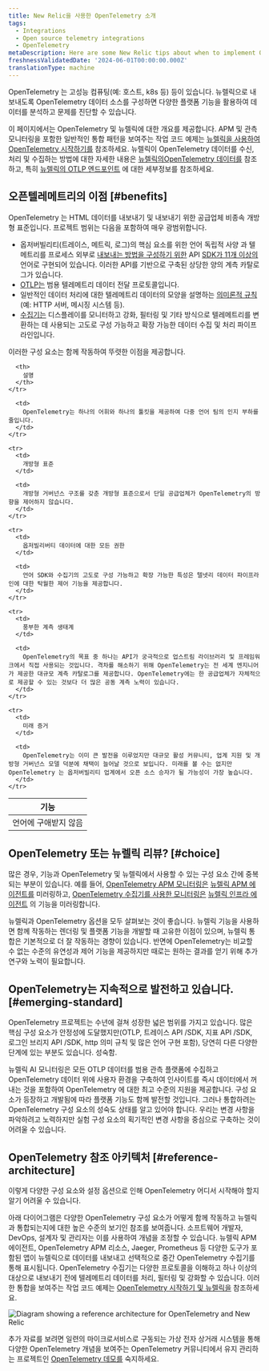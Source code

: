 ```yaml
---
title: New Relic을 사용한 OpenTelemetry 소개
tags:
  - Integrations
  - Open source telemetry integrations
  - OpenTelemetry
metaDescription: Here are some New Relic tips about when to implement OpenTelemetry.
freshnessValidatedDate: '2024-06-01T00:00:00.000Z'
translationType: machine
---
```



OpenTelemetry 는 고성능 컴퓨팅(예: 호스트, k8s 등) 등이 있습니다. 뉴렐릭으로 내보내도록 OpenTelemetry 데이터 소스를 구성하면 다양한 플랫폼 기능을 활용하여 데이터를 분석하고 문제를 진단할 수 있습니다.

이 페이지에서는 OpenTelemetry 및 뉴렐릭에 대한 개요를 제공합니다. APM 및 관측 모니터링을 포함한 일반적인 통합 패턴을 보여주는 작업 코드 예제는 [뉴렐릭을 사용하여 OpenTelemetry 시작하기를](/docs/more-integrations/open-source-telemetry-integrations/opentelemetry/get-started/opentelemetry-get-started-intro/) 참조하세요. 뉴렐릭이 OpenTelemetry 데이터를 수신, 처리 및 수집하는 방법에 대한 자세한 내용은 [뉴렐릭의OpenTelemetry 데이터를](/docs/more-integrations/open-source-telemetry-integrations/opentelemetry/best-practices/opentelemetry-data-overview/) 참조하고, 특히 [뉴렐릭의 OTLP 엔드포인트](/docs/more-integrations/open-source-telemetry-integrations/opentelemetry/best-practices/opentelemetry-otlp/) 에 대한 세부정보를 참조하세요.

## 오픈텔레메트리의 이점 [#benefits]

OpenTelemetry 는 HTML 데이터를 내보내기 및 내보내기 위한 공급업체 비종속 개방형 표준입니다. 프로젝트 범위는 다음을 포함하여 매우 광범위합니다.

* 옵저버빌리티(트레이스, 메트릭, 로그)의 핵심 요소를 위한 언어 독립적 사양 과 텔메트리를 프로세스 외부로 [내보내는 방법을 구성하기 위한](https://opentelemetry.io/docs/specs/otel/) API [SDK가 11개 이상의](https://opentelemetry.io/docs/languages/) 언어로 구현되어 있습니다. 이러한 API를 기반으로 구축된 상당한 양의 계측 카탈로그가 있습니다.
* [OTLP는](https://opentelemetry.io/docs/specs/otlp/) 범용 텔레메트리 데이터 전달 프로토콜입니다.
* 일반적인 데이터 처리에 대한 텔레메트리 데이터의 모양을 설명하는 [의미론적 규칙](https://opentelemetry.io/docs/specs/semconv/) (예: HTTP 서버, 메시징 시스템 등).
* [수집기는](https://opentelemetry.io/docs/collector/) 디스플레이를 모니터하고 강화, 필터링 및 기타 방식으로 텔레메트리를 변환하는 데 사용되는 고도로 구성 가능하고 확장 가능한 데이터 수집 및 처리 파이프라인입니다.

이러한 구성 요소는 함께 작동하여 뚜렷한 이점을 제공합니다.

<table>
  <thead>
    <tr>
      <th style={{ width: "200px" }}>
        기능
      </th>

      <th>
        설명
      </th>
    </tr>
  </thead>

  <tbody>
    <tr>
      <td>
        언어에 구애받지 않음
      </td>

      <td>
        OpenTelemetry는 하나의 어휘와 하나의 툴킷을 제공하여 다중 언어 팀의 인지 부하를 줄입니다.
      </td>
    </tr>

    <tr>
      <td>
        개방형 표준
      </td>

      <td>
        개방형 거버넌스 구조를 갖춘 개방형 표준으로서 단일 공급업체가 OpenTelemetry의 방향을 제어하지 않습니다.
      </td>
    </tr>

    <tr>
      <td>
        옵저빌리버티 데이터에 대한 모든 권한
      </td>

      <td>
        언어 SDK와 수집기의 고도로 구성 가능하고 확장 가능한 특성은 텔넷리 데이터 파이프라인에 대한 탁월한 제어 기능을 제공합니다.
      </td>
    </tr>

    <tr>
      <td>
        풍부한 계측 생태계
      </td>

      <td>
        OpenTelemetry의 목표 중 하나는 API가 궁극적으로 업스트림 라이브러리 및 프레임워크에서 직접 사용되는 것입니다. 격차를 해소하기 위해 OpenTelemetry는 전 세계 엔지니어가 제공한 대규모 계측 카탈로그를 제공합니다. OpenTelemetry에는 한 공급업체가 자체적으로 제공할 수 있는 것보다 더 많은 공동 계측 노력이 있습니다.
      </td>
    </tr>

    <tr>
      <td>
        미래 증거
      </td>

      <td>
        OpenTelemetry는 이미 큰 발전을 이루었지만 대규모 활성 커뮤니티, 업계 지원 및 개방형 거버넌스 모델 덕분에 채택이 늘어날 것으로 보입니다. 미래를 볼 수는 없지만 OpenTelemetry 는 옵저버빌리티 업계에서 오픈 소스 승자가 될 가능성이 가장 높습니다.
      </td>
    </tr>
  </tbody>
</table>

## OpenTelemetry 또는 뉴렐릭 리뷰? [#choice]

많은 경우, 기능과 OpenTelemetry 및 뉴렐릭에서 사용할 수 있는 구성 요소 간에 중복되는 부분이 있습니다. 예를 들어, [OpenTelemetry APM 모니터링은](/docs/more-integrations/open-source-telemetry-integrations/opentelemetry/get-started/apm-monitoring/opentelemetry-apm-intro/) [뉴렐릭 APM 에이전트를](/docs/apm/new-relic-apm/getting-started/introduction-apm/) 미러링하고, [OpenTelemetry 수집기를 사용한 모니터링은](/docs/more-integrations/open-source-telemetry-integrations/opentelemetry/get-started/collector-infra-monitoring/opentelemetry-collector-infra-intro/) [뉴렐릭 인프라 에이전트](/docs/infrastructure/infrastructure-monitoring/get-started/get-started-infrastructure-monitoring/) 의 기능을 미러링합니다.

뉴렐릭과 OpenTelemetry 옵션을 모두 살펴보는 것이 좋습니다. 뉴렐릭 기능을 사용하면 함께 작동하는 렌더링 및 플랫폼 기능을 개발할 때 고유한 이점이 있으며, 뉴렐릭 통합은 기본적으로 더 잘 작동하는 경향이 있습니다. 반면에 OpenTelemetry는 비교할 수 없는 수준의 유연성과 제어 기능을 제공하지만 때로는 원하는 결과를 얻기 위해 추가 연구와 노력이 필요합니다.

## OpenTelemetry는 지속적으로 발전하고 있습니다. [#emerging-standard]

OpenTelemetry 프로젝트는 수년에 걸쳐 성장한 넓은 범위를 가지고 있습니다. 많은 핵심 구성 요소가 안정성에 도달했지만(OTLP, 트레이스 API /SDK, 지표 API /SDK, 로그인 브리지 API /SDK, http 의미 규칙 및 많은 언어 구현 포함), 당연히 다른 다양한 단계에 있는 부분도 있습니다. 성숙함.

뉴렐릭 AI 모니터링은 모든 OTLP 데이터를 범용 관측 플랫폼에 수집하고 OpenTelemetry 데이터 위에 사용자 환경을 구축하여 인사이트를 즉시 데이터에서 꺼내는 것을 포함하여 OpenTelemetry 에 대한 최고 수준의 지원을 제공합니다. 구성 요소가 등장하고 개발됨에 따라 플랫폼 기능도 함께 발전할 것입니다. 그러나 통합하려는 OpenTelemetry 구성 요소의 성숙도 상태를 알고 있어야 합니다. 우리는 변경 사항을 파악하려고 노력하지만 실험 구성 요소의 획기적인 변경 사항을 중심으로 구축하는 것이 어려울 수 있습니다.

## OpenTelemetry 참조 아키텍처 [#reference-architecture]

이렇게 다양한 구성 요소와 설정 옵션으로 인해 OpenTelemetry 어디서 시작해야 할지 알기 어려울 수 있습니다.

아래 다이어그램은 다양한 OpenTelemetry 구성 요소가 어떻게 함께 작동하고 뉴렐릭과 통합되는지에 대한 높은 수준의 보기인 참조를 보여줍니다. 소프트웨어 개발자, DevOps, 설계자 및 관리자는 이를 사용하여 개념을 조정할 수 있습니다. 뉴렐릭 APM 에이전트, OpenTelemetry APM 리소스, Jaeger, Prometheus 등 다양한 도구가 포함된 앱이 뉴렐릭으로 데이터를 내보내고 선택적으로 중간 OpenTelemetry 수집기를 통해 표시됩니다. OpenTelemetry 수집기는 다양한 프로토콜을 이해하고 하나 이상의 대상으로 내보내기 전에 텔레메트리 데이터를 처리, 필터링 및 강화할 수 있습니다. 이러한 통합을 보여주는 작업 코드 예제는 [OpenTelemetry 시작하기 및 뉴렐릭을](/docs/more-integrations/open-source-telemetry-integrations/opentelemetry/get-started/opentelemetry-get-started-intro/) 참조하세요.

<img
  title="Diagram showing a reference architecture for OpenTelemetry and New Relic"
  alt="Diagram showing a reference architecture for OpenTelemetry and New Relic"
  src={moreintegrationsOtelRefArch}
/>

추가 자료를 보려면 일련의 마이크로서비스로 구동되는 가상 전자 상거래 시스템을 통해 다양한 OpenTelemetry 개념을 보여주는 OpenTelemetry 커뮤니티에서 유지 관리하는 프로젝트인 [OpenTelemetry 데모를](https://opentelemetry.io/docs/demo/) 숙지하세요.